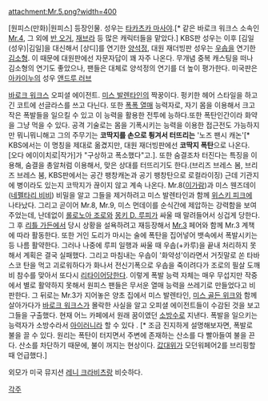 attachment:Mr.5.png?width=400

[원피스(만화)|원피스] 등장인물. 성우는 [[타카츠카 마사야]].[* 같은 바로크 워크스 소속인 [[Mr.4]], 그 외에 [[반 오거]], [[재브라]] 등 많은 캐릭터들을 맡았다.] KBS판 성우는 이후 [김일(성우)|김일]을 대신해서 [상디]를 연기한 [[양석정]], 대원 재더빙판 성우는 [[우솝]]을 연기한 [[김소형]]. 이 때문에 대원판에선 자문자답이 꽤 자주 나온다. 무개념 중복 캐스팅을 떠나 김소형의 연기도 좋았으나, 팬들은 대체로 양석정의 연기를 더 높이 평가한다. 미국판은 [[아카이누]]의 성우 [[앤드루 러브]]

[[바로크 워크스]] 오피셜 에이전트. [[미스 발렌타인]]의 짝꿍이다. 펑키한 헤어 스타일을 하고 긴 코트에 선글라스를 쓰고 다닌다. 또한 [[폭폭 열매]] 능력자로, 자기 몸을 이용해서 크고 작은 폭발들을 일으킬 수 있고 이 능력을 활용한 전투에 능하다.또한 폭탄인간이라 화약을 그냥 먹을 수 있다. 공격 기술로는 몸을 기폭시키는 능력을 이용한 접근전도 가능하지만 뭐니뭐니해고 그의 주무기는 '''코딱지를 손으로 튕겨서 터뜨리는''' '노즈 팬시 캐논'[* KBS에서는 이 명칭을 제대로 옮겼지만, 대원 재더빙판에선 '''코딱지 폭탄'''으로 나온다. [오다 에이이치로|작가]가 "구상하고 폭소했다"고.]. 또한 숨결조차 터진다는 특징을 이용해, 숨결을 총알처럼 이용해서, 맞은 상대를 터뜨리기도 한다.(브리즈 브레스 봄, 브리즈 브레스 붐, KBS판에서는 공간 팽창캐논과 공기 팽창탄으로 로컬라이징) 근데 기관지에 병이라도 있는지 코딱지가 끊이지 않고 계속 나온다. Mr.8([[이가람]])과 미스 웬즈데이([[네펠타리 비비]]) 비밀을 알고 그들을 제거하려고 미스 발렌타인과 함께 [[위스키 피크]]에 나타났다. 그리고 곧이어 Mr.8, Mr.9, 미스 먼데이를 순식간에 제압하는 강력함을 보여주었는데, 난데없이 [[롤로노아 조로]]와 [[몽키 D. 루피]]가 싸울 때 말려들어서 싱겁게 당한다. 그 후 [[리틀 가든]]에서 당시 상황을 설욕하려고 재등장해서 [[Mr.3]] 페어와 함께 Mr.3 계책에 따라 활동한다. 또한 거인 도리가 마시는 술에 폭탄을 집어넣어 뱃속에서 폭발시키는 등 나름 활약한다. 그러나 나중에 루피 일행과 싸울 때 우솝(+카루)을 끝내 처리하지 못해서 계획은 결국 실패했다. 그리고 마침내는 우솝이 '화약성'이라면서 거짓말로 쏜 타바스코 탄을 먹고 괴로워하다가 화나서 전신기폭으로 우솝을 죽이려다가 조로의 필살 도깨비 참수를 맞아서 또다시 [[리타이어]]당한다. 이렇게 폭발 능력 자체는 매우 무섭지만 작중에서 별로 활약하지 못해서 원피스 팬들은 무서운 열매 능력을 쓰레기로 만들었다고 비판한다. 그 뒤로는 Mr.3가 지어놓은 양초 집에서 미스 발렌타인, [[미스 골든 위크]]와 함께 살아가다가 [[바로크 워크스]]가 몰락한 사실을 알고 오피셜 에이전트들이 수감된 것을 보고 그들을 구출했다. 현재 어느 카페에서 원래 꿈이였던 [[소방관|소방수]]로 지낸다. 폭발을 일으키는 능력자가 소방수라서 [[아이러니]]라 할 수 있다 . [* 조금 진지하게 설명해보자면, 폭발로 불을 끌 수 있다. 원리는 폭탄이 터지면서 주변에 존재하는 산소를 다 빨아들여 불을 끈다. 산소를 차단하기 때문에, 불이 꺼지는 현상이다. [[프라이스 대위|값대위]]가 모던워페어2를 브리핑할 때 언급했다.]

외모가 미국 뮤지션 [[레니 크라비츠]]랑 비슷하다.

[[각주]]

